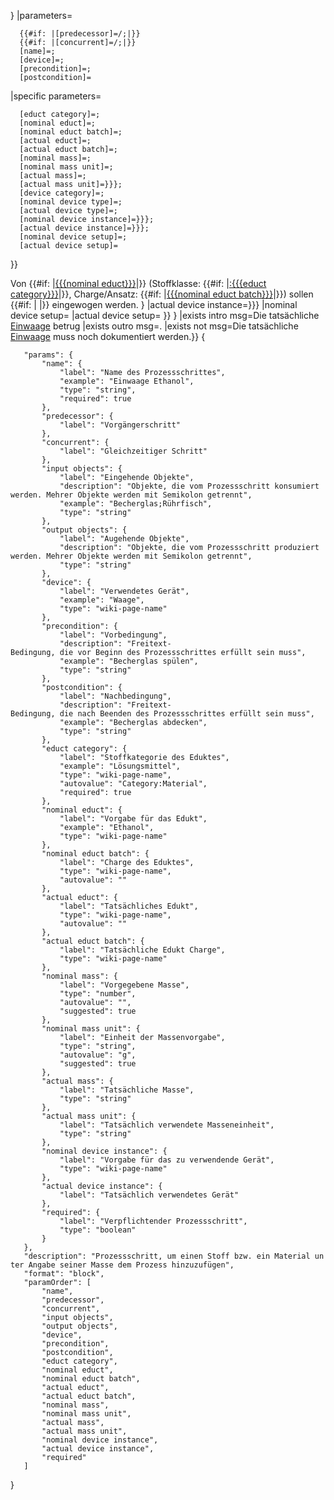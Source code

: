 <includeonly>{{LabProcess/Step
|name={{{name|}}}
|required={{{required|}}}
|predecessor={{{predecessor|}}}
|concurrent={{{concurrent|}}}
|input objects={{{input objects|}}}
|output objects={{{output objects|}}}
|form=LabProcess/Steps/GravimetricDosing
|specific template=LabProcess/Steps/GravimetricDosing/Subpage
|popup={{{popup|{{{Helper/Strings/No}}}}}}
|parameters=
   {{#if: {{{predecessor|}}}|[predecessor]={{FULLPAGENAME}}/{{{predecessor}}};|}}
   {{#if: {{{concurrent|}}}|[concurrent]={{FULLPAGENAME}}/{{{concurrent}}};|}}
   [name]={{{name|}}};
   [device]={{{device|}}};
   [precondition]={{{precondition|}}};
   [postcondition]={{{postcondition|}}}
|specific parameters=
   [educt category]={{{educt category|Category:Material}}};
   [nominal educt]={{{nominal educt|}}};
   [nominal educt batch]={{{nominal educt batch|}}};
   [actual educt]={{{actual educt|}}};
   [actual educt batch]={{{actual educt batch|}}};
   [nominal mass]={{{nominal mass|}}};
   [nominal mass unit]={{{nominal mass unit|}}};
   [actual mass]={{{actual mass|}}};
   [actual mass unit]={{{actual mass unit|{{{nominal mass unit}}}}}};
   [device category]={{{device category|Category:Device}}};
   [nominal device type]={{{nominal device type|}}};
   [actual device type]={{{actual device type|}}};
   [nominal device instance]={{{nominal device instance|{{{nominal device|}}}}}};
   [actual device instance]={{{actual device instance|{{{actual device|}}}}}};
   [nominal device setup]={{{nominal device setup|}}};
   [actual device setup]={{{actual device setup|}}}
}}

<!-- BESCHREIBUNG -->
Von {{#if: {{{nominal educt|}}}|[[{{{nominal educt}}}]]|{{Message/NotDefined}}}} 
(Stoffklasse: {{#if: {{{educt category|}}}|[[:{{{educt category}}}]]|{{Message/NotDefined}}}}, Charge/Ansatz: {{#if: {{{nominal educt batch|}}}|[[{{{nominal educt batch}}}]]|{{Message/NotDefined}}}}) 
sollen
{{#if: {{{nominal mass|}}}|{{{nominal mass}}} {{{nominal mass unit}}}|{{Message/NotDefined}}}} 
eingewogen werden.
{{LabProcess/Query/DeviceParam
|intro=Als Gerät soll
|outro=verwendet werden.
|prefix=
|suffix=
|process step name={{{name|}}}
|device category={{{device category|}}}
|nominal device type={{{nominal device type|}}}
|actual device type={{{actual device type|}}}
|nominal device instance={{{nominal device instance|{{{nominal device|}}}}}}
|actual device instance={{{actual device instance|{{{actual device|}}}}}}
|nominal device setup={{{nominal device setup|}}}
|actual device setup={{{actual device setup|}}}
}}
{{LabProcess/Query/GenericParam
|process step name={{{name}}}
|parameter name=Einwaage
|parameter unit={{{actual mass unit|{{{nominal mass unit}}}}}}
|exists intro msg=Die tatsächliche [[Einwaage]] betrug
|exists outro msg=.
|exists not msg=Die tatsächliche [[Einwaage]] muss noch dokumentiert werden.}}
{{LabProcess/Query/GenericParam
|process step name={{{name|}}}
|parameter name=Edukt Charge
|exists intro msg=Die tatsächliche verwendete [[Edukt Charge]] war
|exists outro msg=.
|exists not msg=Die tatsächliche [[Edukt Charge]] muss noch dokumentiert werden.}}
</includeonly>
<noinclude>
<templatedata>
{
	"params": {
		"name": {
			"label": "Name des Prozessschrittes",
			"example": "Einwaage Ethanol",
			"type": "string",
			"required": true
		},
		"predecessor": {
			"label": "Vorgängerschritt"
		},
		"concurrent": {
			"label": "Gleichzeitiger Schritt"
		},
		"input objects": {
			"label": "Eingehende Objekte",
			"description": "Objekte, die vom Prozessschritt konsumiert werden. Mehrer Objekte werden mit Semikolon getrennt",
			"example": "Becherglas;Rührfisch",
			"type": "string"
		},
		"output objects": {
			"label": "Augehende Objekte",
			"description": "Objekte, die vom Prozessschritt produziert werden. Mehrer Objekte werden mit Semikolon getrennt",
			"type": "string"
		},
		"device": {
			"label": "Verwendetes Gerät",
			"example": "Waage",
			"type": "wiki-page-name"
		},
		"precondition": {
			"label": "Vorbedingung",
			"description": "Freitext-Bedingung, die vor Beginn des Prozessschrittes erfüllt sein muss",
			"example": "Becherglas spülen",
			"type": "string"
		},
		"postcondition": {
			"label": "Nachbedingung",
			"description": "Freitext-Bedingung, die nach Beenden des Prozessschrittes erfüllt sein muss",
			"example": "Becherglas abdecken",
			"type": "string"
		},
		"educt category": {
			"label": "Stoffkategorie des Eduktes",
			"example": "Lösungsmittel",
			"type": "wiki-page-name",
			"autovalue": "Category:Material",
			"required": true
		},
		"nominal educt": {
			"label": "Vorgabe für das Edukt",
			"example": "Ethanol",
			"type": "wiki-page-name"
		},
		"nominal educt batch": {
			"label": "Charge des Eduktes",
			"type": "wiki-page-name",
			"autovalue": ""
		},
		"actual educt": {
			"label": "Tatsächliches Edukt",
			"type": "wiki-page-name",
			"autovalue": ""
		},
		"actual educt batch": {
			"label": "Tatsächliche Edukt Charge",
			"type": "wiki-page-name"
		},
		"nominal mass": {
			"label": "Vorgegebene Masse",
			"type": "number",
			"autovalue": "",
			"suggested": true
		},
		"nominal mass unit": {
			"label": "Einheit der Massenvorgabe",
			"type": "string",
			"autovalue": "g",
			"suggested": true
		},
		"actual mass": {
			"label": "Tatsächliche Masse",
			"type": "string"
		},
		"actual mass unit": {
			"label": "Tatsächlich verwendete Masseneinheit",
			"type": "string"
		},
		"nominal device instance": {
			"label": "Vorgabe für das zu verwendende Gerät",
			"type": "wiki-page-name"
		},
		"actual device instance": {
			"label": "Tatsächlich verwendetes Gerät"
		},
		"required": {
			"label": "Verpflichtender Prozessschritt",
			"type": "boolean"
		}
	},
	"description": "Prozessschritt, um einen Stoff bzw. ein Material unter Angabe seiner Masse dem Prozess hinzuzufügen",
	"format": "block",
	"paramOrder": [
		"name",
		"predecessor",
		"concurrent",
		"input objects",
		"output objects",
		"device",
		"precondition",
		"postcondition",
		"educt category",
		"nominal educt",
		"nominal educt batch",
		"actual educt",
		"actual educt batch",
		"nominal mass",
		"nominal mass unit",
		"actual mass",
		"actual mass unit",
		"nominal device instance",
		"actual device instance",
		"required"
	]
}
</templatedata>
</noinclude>